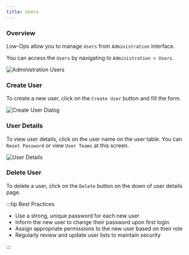 ```yaml
---
title: Users
---
```


### Overview

Low-Ops allow you to manage `Users` from `Administration` interface.

You can access the `Users` by navigating to `Administration > Users`.

<img src="/img/admin-users.png" alt="Administration Users" className="image" />

### Create User

To create a new user, click on the `Create User` button and fill the form.

<img src="/img/create-user-dialog.png" alt="Create User Dialog" className="image" />

### User Details

To view user details, click on the user name on the user table. You can `Reset Password` or view `User Teams` at this
screen.

<img src="/img/user-details.png" alt="User Details" className="image" />

### Delete User

To delete a user, click on the `Delete` button on the down of user details page.

:::tip Best Practices

- Use a strong, unique password for each new user
- Inform the new user to change their password upon first login
- Assign appropriate permissions to the new user based on their role
- Regularly review and update user lists to maintain security

:::
